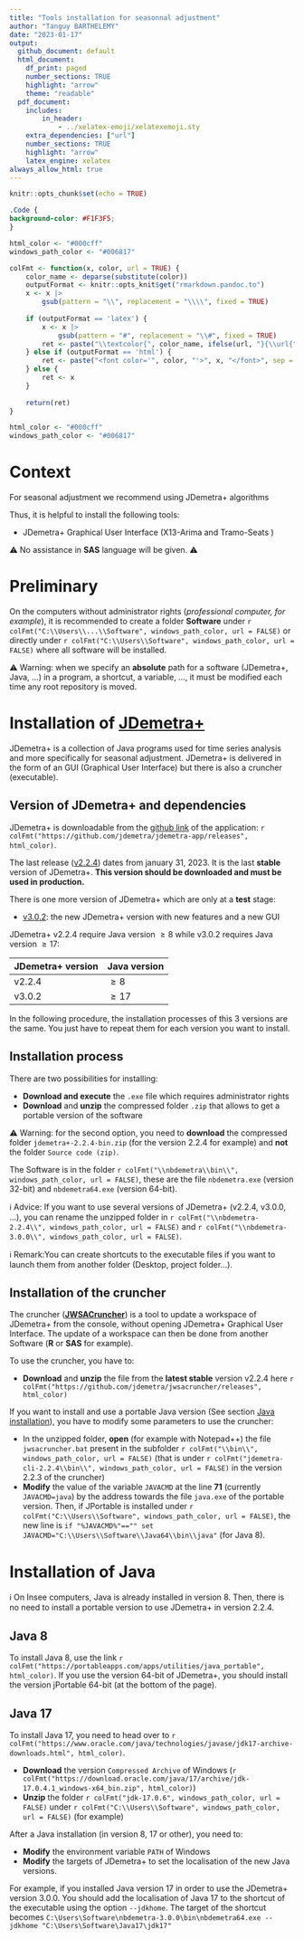 ```yaml
---
title: "Tools installation for seasonnal adjustment"
author: "Tanguy BARTHELEMY"
date: "2023-01-17"
output:
  github_document: default
  html_document:
    df_print: paged
    number_sections: TRUE
    highlight: "arrow"
    theme: "readable"
  pdf_document: 
    includes:
        in_header: 
            - ../xelatex-emoji/xelatexemoji.sty
    extra_dependencies: ["url"]
    number_sections: TRUE
    highlight: "arrow"
    latex_engine: xelatex
always_allow_html: true
---
```


```r
knitr::opts_chunk$set(echo = TRUE)
```

```css
.Code {
background-color: #F1F3F5;
}
```

```r
html_color <- "#000cff"
windows_path_color <- "#006817"

colFmt <- function(x, color, url = TRUE) {
    color_name <- deparse(substitute(color))
    outputFormat <- knitr::opts_knit$get("rmarkdown.pandoc.to")
    x <- x |> 
        gsub(pattern = "\\", replacement = "\\\\", fixed = TRUE)
    
    if (outputFormat == 'latex') {
        x <- x |> 
            gsub(pattern = "#", replacement = "\\#", fixed = TRUE)
        ret <- paste("\\textcolor{", color_name, ifelse(url, "}{\\url{", "}{\\nolinkurl{"), x, ifelse(url, "}}", "}}"), sep = "")
    } else if (outputFormat == 'html') {
        ret <- paste("<font color='", color, "'>", x, "</font>", sep = "")
    } else {
        ret <- x
    }
    
    return(ret)
}
```

```r
html_color <- "#000cff"
windows_path_color <- "#006817"
```

\definecolor{html_color}{HTML}{000cff}
\definecolor{windows_path_color}{HTML}{006817}

\renewcommand{\xelatexemojipath}[1]{../xelatex-emoji/images/#1}


# Context {-}

For seasonal adjustment we recommend using JDemetra+ algorithms

Thus, it is helpful to install the following tools: 

-   JDemetra+ Graphical User Interface (X13-Arima and Tramo-Seats )

⚠️ No assistance in **SAS** language will be given. ⚠️


# Preliminary {-}

On the computers without administrator rights (*professional computer, for example*), it is recommended to create a folder **Software** under `r colFmt("C:\\Users\\...\\Software", windows_path_color, url = FALSE)` or directly under `r colFmt("C:\\Users\\Software", windows_path_color, url = FALSE)` where all software will be installed.

⚠️ Warning: when we specify an **absolute** path for a software (JDemetra+, Java, ...) in a program, a shortcut, a variable, ..., it must be modified each time any root repository is moved.

# Installation of [JDemetra+](https://github.com/jdemetra/jdemetra-app)

JDemetra+ is a collection of Java programs used for time series analysis and more specifically for seasonal adjustment. JDemetra+ is delivered in the form of an GUI (Graphical User Interface) but there is also a cruncher (executable).

## Version of JDemetra+ and dependencies

JDemetra+ is downloadable from the [github link](https://github.com/jdemetra/jdemetra-app/releases) of the application: `r colFmt("https://github.com/jdemetra/jdemetra-app/releases", html_color)`.

The last release ([v2.2.4](https://github.com/jdemetra/jdemetra-app/releases/tag/v2.2.3)) dates from january 31, 2023. It is the last **stable** version of JDemetra+. **This version should be downloaded and must be used in production.**

There is one more version of JDemetra+ which are only at a **test** stage:

-   [v3.0.2](https://github.com/jdemetra/jdplus-main/releases/tag/v3.0.2): the new JDemetra+ version with new features and a new GUI

JDemetra+ v2.2.4 require Java version $\geq 8$ while v3.0.2 requires Java version $\geq 17$:

| JDemetra+ version | Java version |
|-------------------|--------------|
|            v2.2.4 |     $\geq 8$ |
|            v3.0.2 |    $\geq 17$ |

In the following procedure, the installation processes of this 3 versions are the same. You just have to repeat them for each version you want to install.


## Installation process

There are two possibilities for installing:

-   **Download and execute** the `.exe` file which requires administrator rights
-   **Download** and **unzip** the compressed folder `.zip` that allows to get a portable version of the software

⚠️ Warning: for the second option, you need to **download** the compressed folder `jdemetra+-2.2.4-bin.zip` (for the version 2.2.4 for example) and **not** the folder `Source code (zip)`.

The Software is in the folder `r colFmt("\\nbdemetra\\bin\\", windows_path_color, url = FALSE)`, these are the file `nbdemetra.exe` (version 32-bit) and `nbdemetra64.exe` (version 64-bit).

ℹ Advice: If you want to use several versions of JDemetra+ (v2.2.4, v3.0.0, ...), you can rename the unzipped folder in `r colFmt("\\nbdemetra-2.2.4\\", windows_path_color, url = FALSE)` and `r colFmt("\\nbdemetra-3.0.0\\", windows_path_color, url = FALSE)`.

ℹ️ Remark:You can create shortcuts to the executable files if you want to launch them from another folder (Desktop, project folder...).

## Installation of the cruncher

The cruncher ([**JWSACruncher**](https://github.com/jdemetra/jwsacruncher)) is a tool to update a workspace of JDemetra+ from the console, without opening JDemetra+ Graphical User Interface. The update of a workspace can then be done from another Software (**R** or **SAS** for example).

To use the cruncher, you have to:

-   **Download** and **unzip** the file from the **latest stable** version v2.2.4 here `r colFmt("https://github.com/jdemetra/jwsacruncher/releases", html_color)`

If you want to install and use a portable Java version (See section [Java installation](#install_java)), you have to modify some parameters to use the cruncher:

-   In the unzipped folder, **open** (for example with Notepad++) the file `jwsacruncher.bat` present in the subfolder `r colFmt("\\bin\\", windows_path_color, url = FALSE)` (that is under `r colFmt("jdemetra-cli-2.2.4\\bin\\", windows_path_color, url = FALSE)` in the version 2.2.3 of the cruncher)
-   **Modify** the value of the variable `JAVACMD` at the line **71** (currently `JAVACMD=java`) by the address towards the file `java.exe` of the portable version. Then, if JPortable is installed under `r colFmt("C:\\Users\\Software", windows_path_color, url = FALSE)`, the new line is `if "%JAVACMD%"=="" set JAVACMD="C:\\Users\\Software\\Java64\\bin\\java"` (for Java 8).


# Installation of Java {#install_java}

ℹ️ On Insee computers, Java is already installed in version 8. Then, there is no need to install a portable version to use JDemetra+ in version 2.2.4.

## Java 8

To install Java 8, use the link `r colFmt("https://portableapps.com/apps/utilities/java_portable", html_color)`. If you use the version 64-bit of JDemetra+, you should install the version jPortable 64-bit (at the bottom of the page).


## Java 17

To install Java 17, you need to head over to `r colFmt("https://www.oracle.com/java/technologies/javase/jdk17-archive-downloads.html", html_color)`.

-   **Download** the version `Compressed Archive` of Windows (`r colFmt("https://download.oracle.com/java/17/archive/jdk-17.0.4.1_windows-x64_bin.zip", html_color)`)
-   **Unzip** the folder `r colFmt("jdk-17.0.6", windows_path_color, url = FALSE)` under `r colFmt("C:\\Users\\Software", windows_path_color, url = FALSE)` (for example)

After a Java installation (in version 8, 17 or other), you need to:

- **Modify** the environment variable `PATH` of Windows
- **Modify** the targets of JDemetra+ to set the localisation of the new Java versions.

For example, if you installed Java version 17 in order to use the JDemetra+ version 3.0.0. You should add the localisation of Java 17 to the shortcut of the executable using the option `--jdkhome`. The target of the shortcut becomes `C:\Users\Software\nbdemetra-3.0.0\bin\nbdemetra64.exe --jdkhome "C:\Users\Software\Java17\jdk17"`
